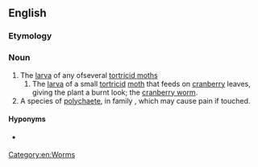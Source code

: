 ==English==
{{rfi}}
{{wikipedia|Tortricidae}}
{{wikipedia|Amphinomidae}}
{{wikispecies|Tortricidae}}
{{wikispecies|Amphinomidae}}
===Etymology===
{{compound|fire|worm}}

===Noun===
{{en-noun}}

# The [[larva]] of any ofseveral [[tortricid moth]]s
## The [[larva]] of a small [[tortricid]] [[moth]] that feeds on [[cranberry]] leaves, giving the plant a burnt look; the [[cranberry worm]].
# A species of [[polychaete]], in family ''{{taxlink|Amphinomidae|family}}'', which may cause pain if touched.

====Hyponyms====
* {{sense|family}} {{pedia|List of Tortricidae genera}}
[[Category:en:Worms]]